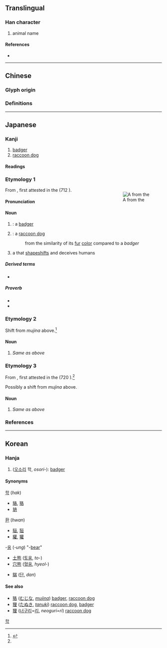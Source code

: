 {{also|貉}}
{{character info}}
==Translingual==

===Han character===
{{Han char|rn=94|rad=犬|as=06|sn=9|four=|canj=KHHER|ids=⿰犭各}}

# animal name

====References====
* {{Han ref|kx=0710.060|dkj=20366|dj=1122.120|hdz=21345.060|uh=72E2|ud=29410}}

----

==Chinese==

===Glyph origin===
{{Han etym}}

===Definitions===
{{zh-see|貉|v}}

----

==Japanese==

===Kanji===
{{ja-kanji|grade=|rs=犬06|kyu=貉}}

# [[badger]]
# [[raccoon dog]]

====Readings====
{{ja-readings
|goon=がく
|kanon=かく
|kun=むじな-
}}

===Etymology 1===
<div style="float:right;">
{{wp|ムジナ}}
{{wp|Mujina}}
[[File:Wakan Sansai Zue - Mujina.jpg|thumb|A '''{{m|ja||狢|tr=mujina}}''' from the ''{{m|ja||和漢三才図会|tr={{w|Wakan Sansai Zue}}}}'']]
</div>
{{ja-kanjitab|むじな|yomi=k}}

From {{inh|ja|ojp|sort=むしな|-}}, first attested in the ''{{w|Kojiki}}'' (712 {{CE}}).

====Pronunciation====
{{ja-pron|y=k|むじな|acc=0|acc_ref=DJR}}

====Noun====
{{ja-noun|kyu=貉|むじな|ムジナ}}

# {{synonym of|ja|穴熊|tr=anaguma|nodot=1|sort=むしな}}: a [[badger]]
# {{lb|ja|regional|sort=むしな}} {{synonym of|ja|狸|tr=tanuki|nodot=1}}: a [[raccoon dog]]
#: from the similarity of its [[fur]] [[color]] compared to a ''badger''
# {{lb|ja|mythology|sort=むしな}} a ''{{ll|ja|妖怪|yōkai}}'' that [[shapeshift]]s and deceives humans

=====Derived terms=====
* {{ja-r|狢%藻|ムジナ%モ|[[waterwheel plant]]|pos={{taxlink|Aldrovanda vesiculosa|species|ver=181022}}}}

=====Proverb=====
* {{ja-r|一つ穴の狢|ひとつ あな の むじな}}
* {{ja-r|同じ穴の狢|おなじ あな の むじな}}

===Etymology 2===
{{ja-kanjitab|もじな|yomi=irr}}

Shift from ''mujina'' above.<ref>{{R:Daijisen}}</ref>

====Noun====
{{ja-noun|kyu=貉|もじな}}

# {{lb|ja|regional|sort=もしな}} ''Same as'' {{m|ja||むじな|tr=mujina}} ''above''

===Etymology 3===
{{ja-kanjitab|うじな|yomi=irr}}

From {{inh|ja|ojp|-}}, first attested in the ''{{w|Nihon Shoki}}'' (720 {{CE}}).<ref name="DJR"/>

Possibly a shift from ''mujina'' above.

====Noun====
{{ja-noun|kyu=貉|うじな}}

# {{lb|ja|obsolete|sort=うしな}} ''Same as'' {{m|ja||むじな|tr=mujina}} ''above''

===References===
<references/>

----

==Korean==

===Hanja===
{{ko-hanja|hangeul=학|eumhun=|rv=hak|mr=hak|y=hak}}

# ([[오소리]] 학, ''osori-''): [[badger]]

====Synonyms====
{{top3}}
; [[학]] (''hak'')
* [[貉]], [[狢]]
* [[貈]]
{{mid3}}
; [[환]] (''hwan'')
* [[貆]], [[狟]]
* [[貛]], [[獾]]
{{mid3}}
; -[[웅]] (''-ung'') "-[[bear]]"
* [[土熊]] ([[토웅]], ''to-'')
* [[穴熊]] ([[혈웅]], ''hyeol-'')
{{bottom}}
* [[貒]] ([[단]], ''dan'')

====See also====
* [[#Japanese|狢]] ([[むじな]], ''[[w:mujina|mujina]]'') [[badger]], [[raccoon dog]]
* [[狸#Japanese|狸]] ([[たぬき]], ''[[w:tanuki#Name|tanuki]]'') [[raccoon dog]], [[badger]]
* [[狸#Korean|狸]] ([[너구리]]=[[리]], ''neoguri=ri'') [[raccoon dog]]

[[Category:Hanja readings|학]]